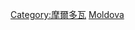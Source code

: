 {{Commons category|Buildings in Moldova}}

[[Category:摩爾多瓦|Category:摩爾多瓦]]
[[Category:欧洲各国建筑物|Moldova]]